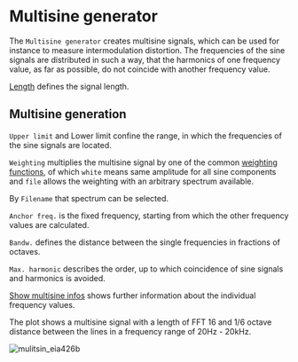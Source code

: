 # Multisine generator

The ``Multisine generator`` creates multisine signals, which can be used for instance to measure intermodulation distortion. The frequencies of the sine signals are distributed in such a way, that the harmonics of one frequency value, as far as possible, do not coincide with another frequency value.

[Length](/en/help/edit/signal-length) defines the signal length.

## Multisine generation

``Upper limit`` and Lower limit confine the range, in which the frequencies of the sine signals are located.

``Weighting`` multiplies the multisine signal by one of the common [weighting functions](/en/help/edit/weighting-functions), of which ``white`` means same amplitude for all sine components and ``file`` allows the weighting with an arbitrary spectrum available.

By ``Filename`` that spectrum can be selected.

``Anchor freq.`` is the fixed frequency, starting from which the other frequency values are calculated.

``Bandw.`` defines the distance between the single frequencies in fractions of octaves.

``Max. harmonic`` describes the order, up to which coincidence of sine signals and harmonics is avoided.

[Show multisine infos](/en/help/edit/multisine-infos) shows further information about the individual frequency values.

The plot shows a multisine signal with a length of FFT 16 and 1/6 octave distance between the lines in a frequency range of 20Hz - 20kHz.

![mulitsin_eia426b](/mulitsin_eia426b.png)